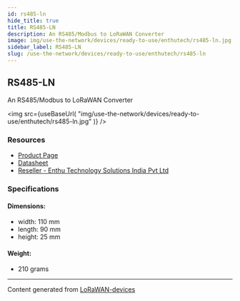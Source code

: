 ```yaml
---
id: rs485-ln
hide_title: true
title: RS485-LN
description: An RS485/Modbus to LoRaWAN Converter
image: img/use-the-network/devices/ready-to-use/enthutech/rs485-ln.jpg
sidebar_label: RS485-LN
slug: /use-the-network/devices/ready-to-use/enthutech/rs485-ln
---
```



## RS485-LN

An RS485/Modbus to LoRaWAN Converter

<img
src={useBaseUrl(
"img/use-the-network/devices/ready-to-use/enthutech/rs485-ln.jpg"
)}
/>

### Resources

- [Product Page](http://www.dragino.com/products/lora-lorawan-end-node/item/154-rs485-ln.html)
- [Datasheet](http://www.dragino.com/products/lora-lorawan-end-node/item/154-rs485-ln.html)
- [Reseller - Enthu Technology Solutions India Pvt Ltd](https://www.enthutech.in/zh_HK/shop/product/rs485-ln-modbus-to-lorawan-converter-415)

### Specifications

#### Dimensions:
- width: 110 mm
- length: 90 mm
- height: 25 mm
#### Weight: 
- 210 grams



---
Content generated from [LoRaWAN-devices](https://github.com/TheThingsNetwork/lorawan-devices)